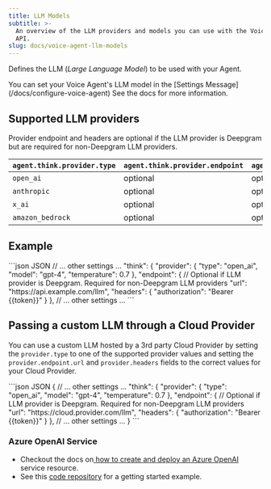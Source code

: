 ```yaml
---
title: LLM Models
subtitle: >-
  An overview of the LLM providers and models you can use with the Voice Agent
  API.
slug: docs/voice-agent-llm-models
---
```



<Markdown src="../snippets/voice-agent.mdx" />

Defines the LLM (*Large Language Model*) to be used with your Agent.

<Info>
  You can set your Voice Agent's LLM model in the [Settings Message](/docs/configure-voice-agent) See the docs for more information.
</Info>

## Supported LLM providers

<Info>
   Provider endpoint and headers are optional if the LLM provider is Deepgram but are required for non-Deepgram LLM providers.
</Info>

| `agent.think.provider.type` | `agent.think.provider.endpoint` | `agent.think.provider.headers` |
|-------------------|--------------------------|-----------------------------|
| `open_ai` | optional | optional |
| `anthropic` | optional | optional |
| `x_ai` | optional | optional |
| `amazon_bedrock` | optional | optional |

## Example

<CodeGroup>
  ```json JSON
  // ... other settings ...
   "think": {
        "provider": {
          "type": "open_ai",
          "model": "gpt-4",
          "temperature": 0.7
        },
        "endpoint": { // Optional if LLM provider is Deepgram. Required for non-Deepgram LLM providers
          "url": "https://api.example.com/llm",
          "headers": {
            "authorization": "Bearer {{token}}"
          }
        },
  // ... other settings ...
  ```
</CodeGroup>

## Passing a custom LLM through a Cloud Provider

You can use a custom LLM hosted by a 3rd party Cloud Provider by setting the `provider.type` to one of the supported provider values and setting the `provider.endpoint.url` and `provider.headers` fields to the correct values for your Cloud Provider.

<CodeGroup>
  ```json JSON
  {
    // ... other settings ...
  "think": {
        "provider": {
          "type": "open_ai",
          "model": "gpt-4",
          "temperature": 0.7
        },
        "endpoint": { // Optional if LLM provider is Deepgram. Required for non-Deepgram LLM providers
          "url": "https://cloud.provider.com/llm",
          "headers": {
            "authorization": "Bearer {{token}}"
          }
        },
    // ... other settings ...
  }
  ```
</CodeGroup>

### Azure OpenAI Service

* Checkout the docs on[ how to create and deploy an Azure OpenAI](https://learn.microsoft.com/en-us/azure/ai-services/openai/how-to/create-resource?pivots=web-portal) service resource.
* See this [code repository](https://github.com/deepgram-devs/voice-agent-azure-open-ai-services) for a getting started example.